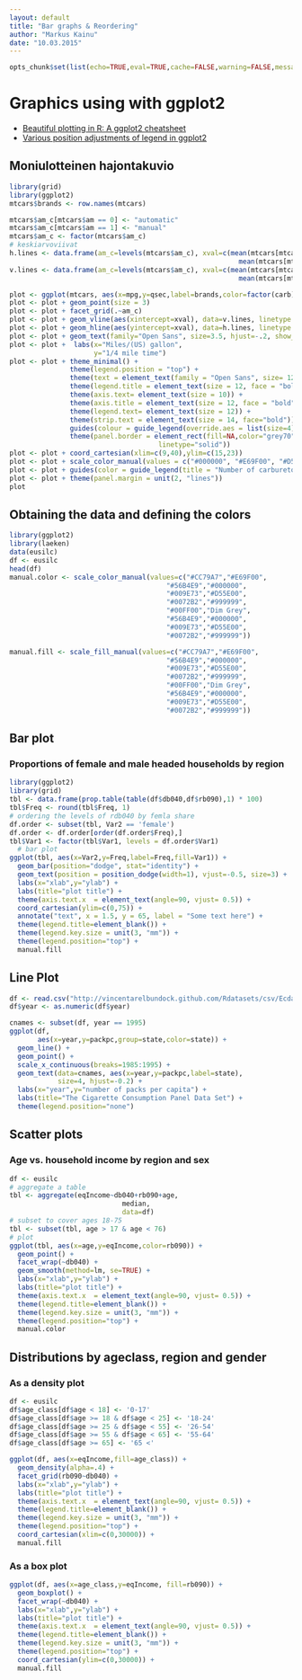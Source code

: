 ```yaml
---
layout: default
title: "Bar graphs & Reordering"
author: "Markus Kainu"
date: "10.03.2015"
---
```


```r
opts_chunk$set(list(echo=TRUE,eval=TRUE,cache=FALSE,warning=FALSE,message=FALSE,base.dir= "figure/", fig.width=12, fig.height=10))
```


# Graphics using with ggplot2

- [Beautiful plotting in R: A ggplot2 cheatsheet](http://zevross.com/blog/2014/08/04/beautiful-plotting-in-r-a-ggplot2-cheatsheet-3/)
- [Various position adjustments of legend in ggplot2](https://kohske.wordpress.com/2010/12/25/various-position-adjustments-of-legend-in-ggplot2/)

## Moniulotteinen hajontakuvio


```r
library(grid)
library(ggplot2)
mtcars$brands <- row.names(mtcars)     

mtcars$am_c[mtcars$am == 0] <- "automatic"
mtcars$am_c[mtcars$am == 1] <- "manual"
mtcars$am_c <- factor(mtcars$am_c)
# keskiarvoviivat
h.lines <- data.frame(am_c=levels(mtcars$am_c), xval=c(mean(mtcars[mtcars$am_c == "automatic",]$qsec),
                                                         mean(mtcars[mtcars$am_c == "manual",]$qsec)))
v.lines <- data.frame(am_c=levels(mtcars$am_c), xval=c(mean(mtcars[mtcars$am_c == "automatic",]$mpg),
                                                         mean(mtcars[mtcars$am_c == "manual",]$mpg)))

plot <- ggplot(mtcars, aes(x=mpg,y=qsec,label=brands,color=factor(carb)))
plot <- plot + geom_point(size = 3)
plot <- plot + facet_grid(.~am_c) 
plot <- plot + geom_vline(aes(xintercept=xval), data=v.lines, linetype = "dashed", color = "grey70")
plot <- plot + geom_hline(aes(yintercept=xval), data=h.lines, linetype = "dashed", color = "grey70")
plot <- plot + geom_text(family="Open Sans", size=3.5, hjust=-.2, show_guide  = F)
plot <- plot +  labs(x="Miles/(US) gallon",
                     y="1/4 mile time")
plot <- plot + theme_minimal() + 
               theme(legend.position = "top") + 
               theme(text = element_text(family = "Open Sans", size= 12)) +
               theme(legend.title = element_text(size = 12, face = "bold")) +
               theme(axis.text= element_text(size = 10)) +
               theme(axis.title = element_text(size = 12, face = "bold")) +
               theme(legend.text= element_text(size = 12)) +
               theme(strip.text = element_text(size = 14, face="bold")) +
               guides(colour = guide_legend(override.aes = list(size=4)))  +
               theme(panel.border = element_rect(fill=NA,color="grey70", size=0.5, 
                                     linetype="solid"))
plot <- plot + coord_cartesian(xlim=c(9,40),ylim=c(15,23))
plot <- plot + scale_color_manual(values = c("#000000", "#E69F00", "#D55E00", "#009E73","#0072B2","#D55E00"))
plot <- plot + guides(color = guide_legend(title = "Number of carburetors", title.position = "top", title.hjust=.5))
plot <- plot + theme(panel.margin = unit(2, "lines"))
plot
```




## Obtaining the data and defining the colors
```r
library(ggplot2)
library(laeken)
data(eusilc)
df <- eusilc
head(df)
manual.color <- scale_color_manual(values=c("#CC79A7","#E69F00",
                                       "#56B4E9","#000000",
                                       "#009E73","#D55E00",
                                       "#0072B2","#999999",
                                       "#00FF00","Dim Grey",
                                       "#56B4E9","#000000",
                                       "#009E73","#D55E00",
                                       "#0072B2","#999999"))

manual.fill <- scale_fill_manual(values=c("#CC79A7","#E69F00",
                                       "#56B4E9","#000000",
                                       "#009E73","#D55E00",
                                       "#0072B2","#999999",
                                       "#00FF00","Dim Grey",
                                       "#56B4E9","#000000",
                                       "#009E73","#D55E00",
                                       "#0072B2","#999999"))
```


## Bar plot

### Proportions of female and male headed households by region
```r
library(ggplot2)
library(grid)
tbl <- data.frame(prop.table(table(df$db040,df$rb090),1) * 100)
tbl$Freq <- round(tbl$Freq, 1)
# ordering the levels of rdb040 by femla share
df.order <- subset(tbl, Var2 == 'female')
df.order <- df.order[order(df.order$Freq),]
tbl$Var1 <- factor(tbl$Var1, levels = df.order$Var1)
  # bar plot
ggplot(tbl, aes(x=Var2,y=Freq,label=Freq,fill=Var1)) +
  geom_bar(position="dodge", stat="identity") +
  geom_text(position = position_dodge(width=1), vjust=-0.5, size=3) +
  labs(x="xlab",y="ylab") +
  labs(title="plot title") +
  theme(axis.text.x  = element_text(angle=90, vjust= 0.5)) +
  coord_cartesian(ylim=c(0,75)) + 
  annotate("text", x = 1.5, y = 65, label = "Some text here") +
  theme(legend.title=element_blank()) +
  theme(legend.key.size = unit(3, "mm")) +
  theme(legend.position="top") +
  manual.fill
```

## Line Plot

```r
df <- read.csv("http://vincentarelbundock.github.com/Rdatasets/csv/Ecdat/Cigarette.csv")
df$year <- as.numeric(df$year)

cnames <- subset(df, year == 1995)
ggplot(df, 
       aes(x=year,y=packpc,group=state,color=state)) +
  geom_line() + 
  geom_point() +
  scale_x_continuous(breaks=1985:1995) +
  geom_text(data=cnames, aes(x=year,y=packpc,label=state), 
            size=4, hjust=-0.2) +
  labs(x="year",y="number of packs per capita") +
  labs(title="The Cigarette Consumption Panel Data Set") +
  theme(legend.position="none")
```

## Scatter plots

### Age vs. household income by region and sex
```r
df <- eusilc
# aggregate a table
tbl <- aggregate(eqIncome~db040+rb090+age, 
                            median,
                            data=df)
# subset to cover ages 18-75
tbl <- subset(tbl, age > 17 & age < 76)
# plot
ggplot(tbl, aes(x=age,y=eqIncome,color=rb090)) +
  geom_point() + 
  facet_wrap(~db040) +
  geom_smooth(method=lm, se=TRUE) +
  labs(x="xlab",y="ylab") +
  labs(title="plot title") +
  theme(axis.text.x  = element_text(angle=90, vjust= 0.5)) +
  theme(legend.title=element_blank()) +
  theme(legend.key.size = unit(3, "mm")) +
  theme(legend.position="top") +
  manual.color
```


## Distributions by ageclass, region and gender

### As a density plot

```r
df <- eusilc
df$age_class[df$age < 18] <- '0-17'
df$age_class[df$age >= 18 & df$age < 25] <- '18-24'
df$age_class[df$age >= 25 & df$age < 55] <- '26-54'
df$age_class[df$age >= 55 & df$age < 65] <- '55-64'
df$age_class[df$age >= 65] <- '65 <'

ggplot(df, aes(x=eqIncome,fill=age_class)) +
  geom_density(alpha=.4) +
  facet_grid(rb090~db040) +
  labs(x="xlab",y="ylab") +
  labs(title="plot title") +
  theme(axis.text.x  = element_text(angle=90, vjust= 0.5)) +
  theme(legend.title=element_blank()) +
  theme(legend.key.size = unit(3, "mm")) +
  theme(legend.position="top") +
  coord_cartesian(xlim=c(0,30000)) +
  manual.fill
```

### As a box plot

```r
ggplot(df, aes(x=age_class,y=eqIncome, fill=rb090)) +
  geom_boxplot() +
  facet_wrap(~db040) +
  labs(x="xlab",y="ylab") +
  labs(title="plot title") +
  theme(axis.text.x  = element_text(angle=90, vjust= 0.5)) +
  theme(legend.title=element_blank()) +
  theme(legend.key.size = unit(3, "mm")) +
  theme(legend.position="top") +
  coord_cartesian(ylim=c(0,30000)) +
  manual.fill

```


